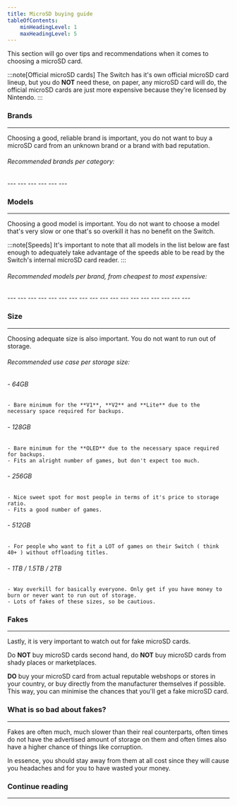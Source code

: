 ```yaml
---
title: MicroSD buying guide
tableOfContents:
    minHeadingLevel: 1
    maxHeadingLevel: 5
---
```



This section will go over tips and recommendations when it comes to choosing a microSD card.

:::note[Official microSD cards]
The Switch has it's own official microSD card lineup, but you do **NOT** need these, on paper, any microSD card will do, the official microSD cards are just more expensive because they're licensed by Nintendo.
:::

### Brands

---

Choosing a good, reliable brand is important, you do not want to buy a microSD card from an unknown brand or a brand with bad reputation.

###### Recommended brands per category:

<Tabs>
    <TabItem label = "Premium">
        <Card title = "Samsung" icon = "star">
            ---
        </Card>
        <Card title = "Sandisk" icon = "rocket">
            ---
        </Card>
        <Card title = "Kingston" icon = "heart">
            ---
        </Card>
    </TabItem>
    <TabItem label = "Value">
        <Card title = "Lexar" icon = "star">
            ---
        </Card>
        <Card title = "PNY" icon = "rocket">
            ---
        </Card>
        <Card title = "Transcend" icon = "heart">
            ---
        </Card>
    </TabItem>
</Tabs>

### Models

---

Choosing a good model is important. You do not want to choose a model that's very slow or one that's so overkill it has no benefit on the Switch.

:::note[Speeds]
It's important to note that all models in the list below are fast enough to adequately take advantage of the speeds able to be read by the Switch's internal microSD card reader.
:::

###### Recommended models per brand, from cheapest to most expensive:

<Tabs>
    <TabItem label = "Samsung">
        <Card title = "Evo Plus ( > 2021 )" icon = "star">
            ---
        </Card>
        <Card title = "Pro Plus" icon = "rocket">
            ---
        </Card>
        <Card title = "Pro Ultimate" icon = "heart">
            ---
        </Card>
    </TabItem>
    <TabItem label = "Sandisk">
        <Card title = "Ultra" icon = "star">
            ---
        </Card>
        <Card title = "Extreme" icon = "rocket">
            ---
        </Card>
        <Card title = "For Nintendo Switch ( Officially licensed )" icon = "heart">
            ---
        </Card>
    </TabItem>
    <TabItem label = "Kingston">
        <Card title = "Canvas Select Plus" icon = "star">
            ---
        </Card>
        <Card title = "High Endurance" icon = "rocket">
            ---
        </Card>
        <Card title = "Canvas Go! Plus" icon = "heart">
            ---
        </Card>
    </TabItem>
    <TabItem label = "Lexar">
        <Card title = "633x" icon = "star">
            ---
        </Card>
        <Card title = "Play" icon = "rocket">
            ---
        </Card>
        <Card title = "Professional" icon = "heart">
            ---
        </Card>
    </TabItem>
    <TabItem label = "PNY">
        <Card title = "Elite" icon = "star">
            ---
        </Card>
        <Card title = "Pro Elite" icon = "rocket">
            ---
        </Card>
        <Card title = "XLR8" icon = "heart">
            ---
        </Card>
    </TabItem>
    <TabItem label = "Transcend">
        <Card title = "USD350V" icon = "star">
            ---
        </Card>
        <Card title = "300S" icon = "rocket">
            ---
        </Card>
        <Card title = "USD340S" icon = "heart">
            ---
        </Card>
    </TabItem>
</Tabs>

### Size

---

Choosing adequate size is also important. You do not want to run out of storage.

###### Recommended use case per storage size:

###### - 64GB
    - Bare minimum for the **V1**, **V2** and **Lite** due to the necessary space required for backups.

###### - 128GB
    - Bare minimum for the **OLED** due to the necessary space required for backups.
    - Fits an alright number of games, but don't expect too much.

###### - 256GB <Badge text="Recommended" variant="success" />
    - Nice sweet spot for most people in terms of it's price to storage ratio.
    - Fits a good number of games.

###### - 512GB
    - For people who want to fit a LOT of games on their Switch ( think 40+ ) without offloading titles.

###### - 1TB / 1.5TB / 2TB
    - Way overkill for basically everyone. Only get if you have money to burn or never want to run out of storage.
    - Lots of fakes of these sizes, so be cautious.

### Fakes

---

Lastly, it is very important to watch out for fake microSD cards.

Do **NOT** buy microSD cards second hand, do **NOT** buy microSD cards from shady places or marketplaces.

**DO** buy your microSD card from actual reputable webshops or stores in your country, or buy directly from the manufacturer themselves if possible.
This way, you can minimise the chances that you'll get a fake microSD card.

### What is so bad about fakes?

---

Fakes are often much, much slower than their real counterparts, often times do not have the advertised amount of storage on them and often times also have a higher chance of things like corruption.

In essence, you should stay away from them at all cost since they will cause you headaches and for you to have wasted your money.

### Continue reading

---